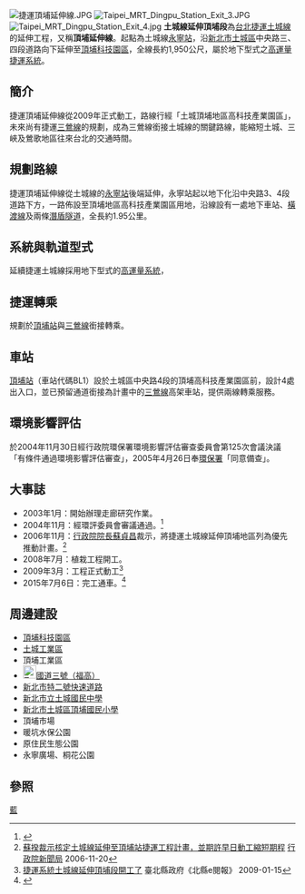 [[File:捷運頂埔延伸線.JPG|thumb]]
[[File:Taipei_MRT_Dingpu_Station_Exit_3.JPG|thumb]]
[[File:Taipei_MRT_Dingpu_Station_Exit_4.jpg|thumb]]
'''土城線延伸頂埔段'''為[[臺北捷運|台北捷運]][[土城線|土城線]]的延伸工程，又稱'''頂埔延伸線'''。起點為土城線[[永寧站_(新北市)|永寧站]]，沿[[新北市|新北市]][[土城區|土城區]]中央路三、四段道路向下延伸至[[頂埔科技園區|頂埔科技園區]]，全線長約1,950公尺，屬於地下型式之[[高運量捷運系統|高運量捷運系統]]。

==簡介==
捷運頂埔延伸線從2009年正式動工，路線行經「土城頂埔地區高科技產業園區」，未來尚有捷運[[三鶯線|三鶯線]]的規劃，成為三鶯線銜接土城線的關鍵路線，能縮短土城、三峽及鶯歌地區往來台北的交通時間。

==規劃路線==
捷運頂埔延伸線從土城線的[[永寧站_(新北市)|永寧站]]後端延伸，永寧站起以地下化沿中央路3、4段道路下方，一路佈設至頂埔地區高科技產業園區用地，沿線設有一處地下車站、[[橫渡線|橫渡線]]及兩條[[潛盾隧道|潛盾隧道]]，全長約1.95公里。

==系統與軌道型式==
延續捷運土城線採用地下型式的[[高運量系統|高運量系統]]，

==捷運轉乘==
規劃於[[頂埔站_(新北市)|頂埔站]]與[[三鶯線|三鶯線]]銜接轉乘。

==車站==
[[頂埔站_(新北市)|頂埔站]]（車站代碼BL1）設於土城區中央路4段的頂埔高科技產業園區前，設計4處出入口，並已預留通道銜接為計畫中的[[三鶯線|三鶯線]]高架車站，提供兩線轉乘服務。

==環境影響評估== 
於2004年11月30日經行政院環保署環境影響評估審查委員會第125次會議決議「有條件通過環境影響評估審查」，2005年4月26日奉[[環保署|環保署]]「同意備查」。

==大事誌==
*2003年1月：開始辦理走廊研究作業。
*2004年11月：經環評委員會審議通過。<ref name="環評">{{Cite web |url=http://www.epa.gov.tw/FileDownload/FileHandler.ashx?FLID=1394 |title=行政院環境保護署環境影響評估審查委員會第一二五次會議紀錄--第12案 |accessdate=2009-12-14 |archive-date=2013-05-26 |archive-url=https://web.archive.org/web/20130526064049/http://www.epa.gov.tw/FileDownload/FileHandler.ashx?FLID=1394 |dead-url=no }}</ref>
*2006年11月：[[行政院院長|行政院院長]][[蘇貞昌|蘇貞昌]]裁示，將捷運土城線延伸頂埔地區列為優先推動計畫。<ref name="行政院裁示">[http://info.gio.gov.tw/fp.asp?xItem=30888&ctNode=4058&mp=1 蘇揆裁示核定土城線延伸至頂埔站捷運工程計畫，並期許早日動工縮短期程] [[行政院新聞局|行政院新聞局]] 2006-11-20{{dead link|date=2017年12月 |bot=InternetArchiveBot |fix-attempted=yes }}</ref>
*2008年7月：植栽工程開工。
*2009年3月：工程正式動工<ref name="動工">[http://epaper.tpc.gov.tw:8080/20090115/Issues-00002.asp 捷運系統土城線延伸頂埔段開工了] 臺北縣政府《北縣e閱報》 2009-01-15{{dead link|date=2017年12月 |bot=InternetArchiveBot |fix-attempted=yes }}</ref>
*2015年7月6日：完工通車。<ref>{{Cite web |url=http://www.dorts.gov.tw/ct.asp?xItem=661003&CtNode=20284&mp=115001 |title=臺北市政府捷運工程局 - 土城線延伸頂埔段施工現況 |accessdate=2013-05-20 |archive-date=2013-09-16 |archive-url=https://web.archive.org/web/20130916162445/http://www.dorts.gov.tw/ct.asp?xItem=661003&CtNode=20284&mp=115001 |dead-url=no }}</ref>

==周邊建設==
*[[頂埔科技園區|頂埔科技園區]]
*[http://www.moeaidb.gov.tw/iphw/tucheng/ 土城工業區] {{Wayback|url=http://www.moeaidb.gov.tw/iphw/tucheng/ |date=20190415120846 }}
*頂埔工業區
*[[File:TWHW3.svg|23px]][[福爾摩沙高速公路|國道三號（福高）]]
*[[新北市特二號快速道路|新北市特二號快速道路]]
*[https://web.archive.org/web/20100121012457/http://www4.tcjh.tpc.edu.tw/ 新北市立土城國民中學] 
*[https://web.archive.org/web/20100130103244/http://www.dpes.tpc.edu.tw/ 新北市土城區頂埔國民小學]
*頂埔市場
* 暖坑水保公園
* 原住民生態公園
* 永寧廣場、桐花公園

==參照==
<references/>{{台北捷運板南線}}
[[Category:台北捷運路線|藍]]